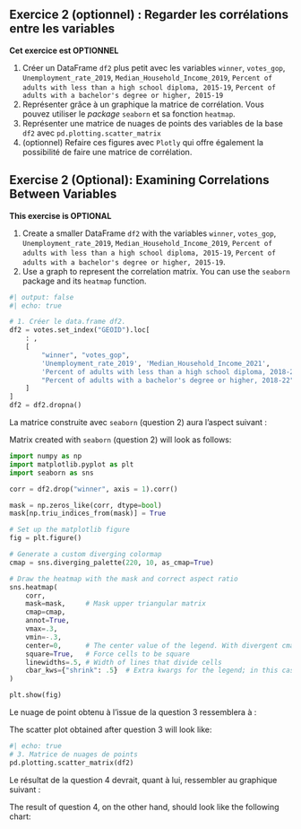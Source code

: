 :::: {.content-visible when-profile="fr"}

::: {.callout-tip}
## Exercice 2 (optionnel) : Regarder les corrélations entre les variables

__Cet exercice est OPTIONNEL__

1. Créer un DataFrame `df2` plus petit avec les variables `winner`, `votes_gop`, `Unemployment_rate_2019`,
`Median_Household_Income_2019`,
`Percent of adults with less than a high school diploma, 2015-19`,
`Percent of adults with a bachelor's degree or higher, 2015-19`
2. Représenter grâce à un graphique la matrice de corrélation. Vous pouvez utiliser le _package_ `seaborn` et sa fonction `heatmap`.
3. Représenter une matrice de nuages de points des variables de la base `df2` avec `pd.plotting.scatter_matrix`
4. (optionnel) Refaire ces figures avec `Plotly` qui offre également la possibilité de faire une matrice de corrélation. 

:::
::::

:::: {.content-visible when-profile="en"}

::: {.callout-tip}
## Exercise 2 (Optional): Examining Correlations Between Variables

__This exercise is OPTIONAL__

1. Create a smaller DataFrame `df2` with the variables `winner`, `votes_gop`, `Unemployment_rate_2019`,
`Median_Household_Income_2019`,
`Percent of adults with less than a high school diploma, 2015-19`,
`Percent of adults with a bachelor's degree or higher, 2015-19`.
2. Use a graph to represent the correlation matrix. You can use the `seaborn` package and its `heatmap` function.


:::

::::


```python
#| output: false
#| echo: true

# 1. Créer le data.frame df2.
df2 = votes.set_index("GEOID").loc[
    : ,
    [
        "winner", "votes_gop",
        'Unemployment_rate_2019', 'Median_Household_Income_2021',
        'Percent of adults with less than a high school diploma, 2018-22',
        "Percent of adults with a bachelor's degree or higher, 2018-22"
    ]
]
df2 = df2.dropna()
```


::: {.content-visible when-profile="fr"}
La matrice construite avec `seaborn` (question 2) aura l'aspect suivant :
:::

::: {.content-visible when-profile="en"}
Matrix created with `seaborn` (question 2) will look as follows:
:::

```python
import numpy as np
import matplotlib.pyplot as plt
import seaborn as sns

corr = df2.drop("winner", axis = 1).corr()

mask = np.zeros_like(corr, dtype=bool)
mask[np.triu_indices_from(mask)] = True

# Set up the matplotlib figure
fig = plt.figure()

# Generate a custom diverging colormap
cmap = sns.diverging_palette(220, 10, as_cmap=True)

# Draw the heatmap with the mask and correct aspect ratio
sns.heatmap(
    corr,
    mask=mask,     # Mask upper triangular matrix
    cmap=cmap,
    annot=True,
    vmax=.3,
    vmin=-.3,
    center=0,      # The center value of the legend. With divergent cmap, where white is
    square=True,   # Force cells to be square
    linewidths=.5, # Width of lines that divide cells
    cbar_kws={"shrink": .5}  # Extra kwargs for the legend; in this case, shrink by 50%
)

plt.show(fig)
```


::: {.content-visible when-profile="fr"}
Le nuage de point obtenu à l'issue de la question 3 ressemblera à :
:::

::: {.content-visible when-profile="en"}
The scatter plot obtained after question 3 will look like:
:::


```python
#| echo: true
# 3. Matrice de nuages de points
pd.plotting.scatter_matrix(df2)
```

::: {.content-visible when-profile="fr"}
Le résultat de la question 4 devrait, quant à lui,
ressembler au graphique suivant :
:::

::: {.content-visible when-profile="en"}
The result of question 4, on the other hand, should look like the following chart:
:::


